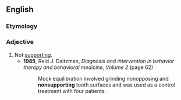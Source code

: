 ==English==

===Etymology===
{{prefix|en|non|supporting}}

===Adjective===
{{en-adj|-}}

# Not [[supporting]].
#* '''1985''', Reid J. Daitzman, ''Diagnosis and intervention in behavior therapy and behavioral medicine, Volume 2‎'' (page 62)
#*: Mock equilibration involved grinding nonopposing and '''nonsupporting''' tooth surfaces and was used as a control treatment with four patients.